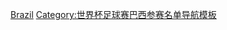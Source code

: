 {{National squad
 | name      = 2014年世界盃足球賽巴西參賽名單
 | bg        = #FFDF00
 | fg        = #008000
 | bordercolor = blue
 | country   = 巴西
 | comp link = 2014年世界杯足球赛
 | comp      = 2014年世界杯足球赛（殿军）
 | p1        = [[謝佛遜·德·奧利韋拉·加爾旺|-{zh-hans:杰弗森;zh-hk:謝佛遜;zh-tw:傑弗森;}-]]
 | p2        = [[丹尼尔·阿尔维斯|-{zh-hans:阿尔维斯;zh-hk:丹尼爾·艾維斯;zh-tw:阿爾維斯;}-]]
 | p3        = [[蒂亚戈·席尔瓦|-{zh-hans:蒂亚戈·席尔瓦;zh-hk:泰亞高·施華;zh-tw:蒂亞戈·席爾瓦;}-]][[File:Captain sports.svg|10px|link=隊長 (足球)|alt=队长]]
 | p4        = [[大衛·雷斯|-{zh-hans:大卫·路易斯;zh-hk:大衛·雷斯;zh-tw:大衛·路易斯;}-]]
 | p5        = [[費蘭甸奴|-{zh-hans:费尔南迪尼奥;zh-hk:費蘭甸奴;zh-tw:費爾南迪尼奧;}-]]
 | p6        = [[马塞洛·维埃拉|-{zh-hans:马塞洛;zh-hk:馬些路;zh-tw:馬塞羅;}-]]
 | p7        = [[浩克 (足球运动员)|-{zh-hans:浩克;zh-hk:侯克;zh-tw:浩克;}-]]
 | p8        = [[何塞·保罗·贝塞拉·马希尔·儒尼奥尔|-{zh-hans:保利尼奥;zh-hk:保連奴;zh-tw:保利尼奧;}-]]
 | p9        = [[佛雷德里科·查韦斯·格德斯|-{zh-hans:弗雷德;zh-hk:費特;zh-tw:佛雷德;}-]]
 | p10       = [[内马尔|-{zh-hans:内马尔;zh-hk:尼馬;zh-tw:內馬爾;}-]]
 | p11       = [[奥斯卡·多斯桑托斯·埃姆博阿巴·儒尼奥尔|奥斯卡]]
 | p12       = [[尤利奧·賽薩爾|-{zh-hans:祖利奥·施萨;zh-hk:祖利奧·施薩;zh-tw:尤利奧·賽薩爾;}-]]
 | p13       = [[丹特 (足球运动员)|-{zh-cn:丹特; zh-tw:丹特; zh-hk:丹迪;}-]]
 | p14       = [[马克斯韦尔·舒尔勒·卡贝里诺·安德拉德|-{zh-hans:马克斯韦尔;zh-hk:麥士維;zh-tw:馬克斯韋爾;}-]]
 | p15       = [[軒歷基·布斯|-{zh-hans:恩里克;zh-hk:軒歷基;zh-tw:恩里克;}-]]
 | p16       = [[拉美利斯|-{zh-hans:拉米雷斯;zh-hk:拉美利斯;zh-tw:拉米雷斯;}-]]
 | p17       = [[路易斯·古斯塔沃|-{zh-hans:古斯塔沃;zh-hk:古斯達禾;zh-tw:古斯塔沃;}-]]
 | p18       = [[埃尔纳内斯|-{zh-hans:埃尔纳内斯;zh-hk:靴南尼斯;zh-tw:埃爾納內斯;}-]]
 | p19       = [[威廉·伯格斯·达·席尔瓦|-{zh-hans:威廉;zh-hk:韋利安;zh-tw:威廉;}-]]
 | p20       = [[伯纳德·阿尼西奥·卡尔德拉·杜阿尔特|-{zh-cn:伯纳德;zh-hk:班拿特;zh-tw:伯納德;}-]]
 | p21       = [[若奥·阿尔维斯·德·阿西斯·席尔瓦|-{zh-hans:若;zh-hk:祖奧;zh-tw:若;}-]]
 | p22       = [[维克托·莱昂德罗·巴吉|-{zh-hans:维克托;zh-hk:域陀;zh-tw:維克托;}-]]
 | p23       = [[麦孔·道格拉斯·西塞南多|-{zh-hans:麦孔;zh-hk:馬干;zh-tw:麥孔;}-]]
 | coach     = [[路易斯·菲利佩·斯科拉里|-{zh-hans:斯科拉里; zh-hk:史高拉利; zh-tw:斯科拉里}-]]
}}<noinclude>
[[Category:2014年世界杯足球赛参赛名单模板|Brazil]]
[[Category:世界杯足球赛巴西参赛名单导航模板]]
</noinclude>
